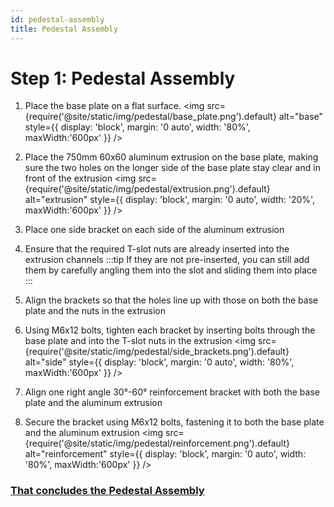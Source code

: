 ```yaml
---
id: pedestal-assembly
title: Pedestal Assembly
---
```


# Step 1: Pedestal Assembly

1. Place the base plate on a flat surface.
<img src={require('@site/static/img/pedestal/base_plate.png').default} alt="base" style={{ display: 'block', margin: '0 auto', width: '80%', maxWidth:'600px' }} />

2. Place the 750mm 60x60 aluminum extrusion on the base plate, making sure the two holes on the longer side of the base plate stay clear and in front of the extrusion
<img src={require('@site/static/img/pedestal/extrusion.png').default} alt="extrusion" style={{ display: 'block', margin: '0 auto', width: '20%', maxWidth:'600px' }} />

3. Place one side bracket on each side of the aluminum extrusion
4. Ensure that the required T-slot nuts are already inserted into the extrusion channels
:::tip
If they are not pre-inserted, you can still add them by carefully angling them into the slot and sliding them into place
:::
5. Align the brackets so that the holes line up with those on both the base plate and the nuts in the extrusion
6. Using M6x12 bolts, tighten each bracket by inserting bolts through the base plate and into the T-slot nuts in the extrusion
<img src={require('@site/static/img/pedestal/side_brackets.png').default} alt="side" style={{ display: 'block', margin: '0 auto', width: '80%', maxWidth:'600px' }} />

7. Align one right angle 30°-60° reinforcement bracket with both the base plate and the aluminum extrusion
8. Secure the bracket using M6x12 bolts, fastening it to both the base plate and the aluminum extrusion
<img src={require('@site/static/img/pedestal/reinforcement.png').default} alt="reinforcement" style={{ display: 'block', margin: '0 auto', width: '80%', maxWidth:'600px' }} />

<h3><u>That concludes the Pedestal Assembly</u></h3>
